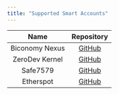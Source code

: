 ```yaml
---
title: "Supported Smart Accounts"
---
```


|      Name      |                            Repository                             |
| :------------: | :---------------------------------------------------------------: |
| Biconomy Nexus |             [GitHub](https://github.com/bcnmy/nexus)              |
| ZeroDev Kernel |          [GitHub](https://github.com/zerodevapp/kernel)           |
|   Safe7579    |        [GitHub](https://github.com/rhinestonewtf/safe7579)        |
|   Etherspot    | [GitHub](https://github.com/etherspot/etherspot-modular-accounts) |
